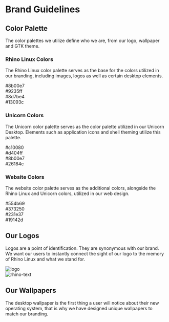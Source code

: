 
# Brand Guidelines
## Color Palette
The color palettes we utilize define who we are, from our logo, wallpaper and GTK theme.

### Rhino Linux Colors
The Rhino Linux color palette serves as the base for the colors utilized in our branding, including images, logos as well as certain desktop elements.
<div className="nx-grid nx-grid-cols-4 nx-gap-4 nx-mt-4">

  <div>
    <div className="nx-bg-neon-purple nx-text-off-white p-2 nx-p-2 nx-text-center nx-rounded-[0.65em] nx-border-4 nx-border-brand-dark">
      #8b00e7
    </div>
  </div>

  <div> 
    <div className="nx-bg-highlighter-purple nx-text-off-white nx-p-2 nx-text-center nx-rounded-[0.65em] nx-border-4 nx-border-brand-dark">
      #9235ff
    </div>
  </div>

  <div>
    <div className="nx-bg-rhino-purple nx-text-off-white nx-p-2 nx-text-center nx-rounded-[0.65em] nx-border-4 nx-border-brand-dark">
      #8d7be4
    </div>
  </div>

  <div>
    <div className="nx-bg-dark-purple nx-text-off-white nx-p-2 nx-text-center nx-rounded-[0.65em] nx-border-4 nx-border-brand-light">
      #13093c
    </div>
  </div>
</div>

### Unicorn Colors
The Unicorn color palette serves as the color palette utilized in our Unicorn Desktop. Elements such as application icons and shell theming utilize this palette.
<div className="nx-grid nx-grid-cols-4 nx-gap-4 nx-mt-4">
<div>
  <div className="nx-bg-unicorn-magenta nx-p-2 nx-text-off-white nx-text-center nx-rounded-[0.65em] nx-border-4 nx-border-brand-dark">
    #c10080
  </div>
</div>

<div>
  <div className="nx-bg-unicorn-pink nx-p-2 nx-text-off-white nx-text-center nx-rounded-[0.65em] nx-border-4 nx-border-brand-dark">
    #d404ff
  </div>
</div>

<div>
  <div className="nx-bg-unicorn-purple nx-p-2 nx-text-off-white nx-text-center nx-rounded-[0.65em] nx-border-4 nx-border-brand-dark">
    #8b00e7
  </div>
</div>

<div>
  <div className="nx-bg-unicorn-dark nx-p-2 nx-text-off-white nx-text-center nx-rounded-[0.65em] nx-border-4 nx-border-brand-light">
    #26184c
  </div>
</div>
</div>

### Website Colors
The website color palette serves as the additional colors, alongside the Rhino Linux and Unicorn colors, utilized in our web design.
<div className="nx-grid nx-grid-cols-4 nx-gap-4 nx-mt-4">
<div>
  <div className="nx-bg-site-100 nx-p-2 nx-text-off-white nx-text-center nx-rounded-[0.65em] nx-border-4 nx-border-brand-dark">
    #554b69
  </div>
</div>

<div>
  <div className="nx-bg-site-200 nx-p-2 nx-text-off-white nx-text-center nx-rounded-[0.65em] nx-border-4 nx-border-brand-light">
    #373250
  </div>
</div>

<div>
  <div className="nx-bg-site-300 nx-p-2 nx-text-off-white nx-text-center nx-rounded-[0.65em] nx-border-4 nx-border-brand-light">
    #231e37
  </div>
</div>

<div>
  <div className="nx-bg-site-400 nx-p-2 nx-text-off-white nx-text-center nx-rounded-[0.65em] nx-border-4 nx-border-brand-light">
    #19142d
  </div>
</div>
</div>

## Our Logos
Logos are a point of identification. They are synonymous with our brand. We want our users to instantly connect the sight of our logo to the memory of Rhino Linux and what we stand for.

<div className="nx-grid nx-grid-cols-2 nx-mt-4">
  <div>
    <Image src={Logo} alt="logo" width={300} height={300} />
  </div>
  <div>
    <Image src={RhinoText} alt="rhino-text" width={1343} height={439} />
  </div>
</div>


## Our Wallpapers
The desktop wallpaper is the first thing a user will notice about their new operating system, that is why we have designed unique wallpapers to match our branding.

<div className="nx-grid nx-grid-cols-3 nx-gap-4 nx-mt-4">
  <div>
    <Image src={WpOne} alt="" className="nx-rounded-[0.65em]" width={960} height={540} />
  </div>
  <div>
    <Image src={WpTwo} alt="" className="nx-rounded-[0.65em]" width={960} height={540} />
  </div>
  <div>
    <Image src={WpThree} alt="" className="nx-rounded-[0.65em]" width={960} height={540} />
  </div>
</div>

<div className="nx-grid nx-grid-cols-3 nx-gap-4 nx-mt-4">
  <div>
    <Image src={WpFour} alt="" className="nx-rounded-[0.65em]" width={960} height={540} />
  </div>
  <div>
    <Image src={WpFive} alt="" className="nx-rounded-[0.65em]" width={960} height={540} />
  </div>
  <div>
    <Image src={WpSix} alt="" className="nx-rounded-[0.65em]" width={960} height={540} />
  </div>
</div>

<div className="nx-grid nx-grid-cols-3 nx-gap-4 nx-mt-4">
  <div>
  </div>
  <div>
    <Image src={WpSeven} alt="" className="nx-rounded-[0.65em]" width={960} height={540} />
  </div>
  <div>
  </div>
</div>